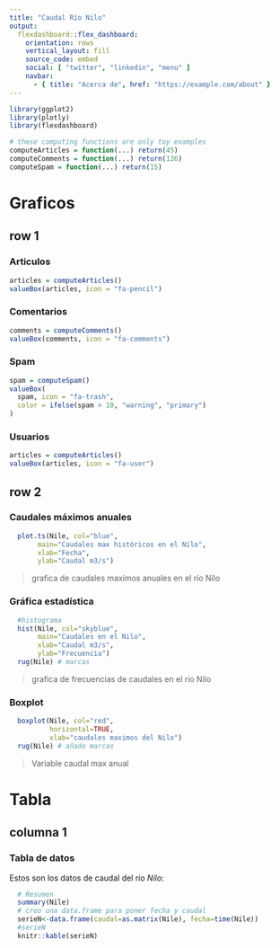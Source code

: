 ```yaml
---
title: "Caudal Río Nilo"
output: 
  flexdashboard::flex_dashboard:
    orientation: rows
    vertical_layout: fill
    source_code: embed
    social: [ "twitter", "linkedin", "menu" ]
    navbar:
      - { title: "Acerca de", href: "https://example.com/about" }
---
```


```r
library(ggplot2)
library(plotly)
library(flexdashboard)

# these computing functions are only toy examples
computeArticles = function(...) return(45)
computeComments = function(...) return(126)
computeSpam = function(...) return(15)
```

# Graficos {data-icon="fa-signal"}

## row 1

### Articulos
```r
articles = computeArticles()
valueBox(articles, icon = "fa-pencil")
```

### Comentarios
```r
comments = computeComments()
valueBox(comments, icon = "fa-comments")
```

### Spam
```r
spam = computeSpam()
valueBox(
  spam, icon = "fa-trash",
  color = ifelse(spam > 10, "warning", "primary")
)
```

### Usuarios
```r
articles = computeArticles()
valueBox(articles, icon = "fa-user")
```

## row 2

### Caudales máximos anuales
```r
  plot.ts(Nile, col="blue",
       main="Caudales max históricos en el Nilo",
       xlab="Fecha",
       ylab="Caudal m3/s")
```

> grafica de caudales maximos anuales en el río Nilo


### Gráfica estadística

```r
  #histograma
  hist(Nile, col="skyblue",
       main="Caudales en el Nilo",
       xlab="Caudal m3/s",
       ylab="Frecuencia")
  rug(Nile) # marcas
```

> grafica de frecuencias de caudales en el río Nilo

### Boxplot

```r
  boxplot(Nile, col="red",
          horizontal=TRUE,
          xlab="caudales maximos del Nilo")
  rug(Nile) # añado marcas
```

> Variable caudal max anual

# Tabla {data-icon="fa-table"}

## columna 1

### Tabla de datos

Estos son los datos de caudal del río *Nilo*:

```r
  # Resumen
  summary(Nile)
  # creo una data.frame para poner fecha y caudal
  serieN<-data.frame(caudal=as.matrix(Nile), fecha=time(Nile))
  #serieN
  knitr::kable(serieN)
```
